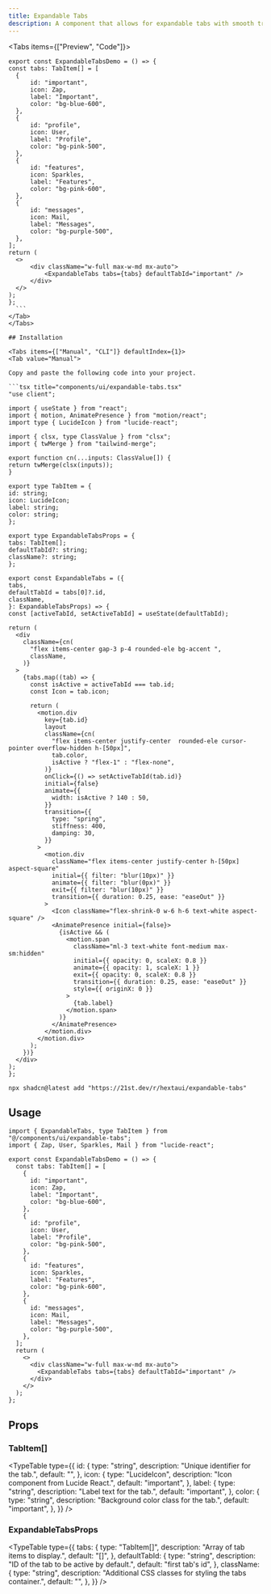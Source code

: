 ```yaml
---
title: Expandable Tabs
description: A component that allows for expandable tabs with smooth transitions.
---
```





<Tabs items={["Preview", "Code"]}>
  <Tab value="Preview">
    <PreviewContainer>
      <ExpandableTabsDemo />
    </PreviewContainer>
  </Tab>
  <Tab value="Code">
  ```tsx
export const ExpandableTabsDemo = () => {
const tabs: TabItem[] = [
    {
        id: "important",
        icon: Zap,
        label: "Important",
        color: "bg-blue-600",
    },
    {
        id: "profile",
        icon: User,
        label: "Profile",
        color: "bg-pink-500",
    },
    {
        id: "features",
        icon: Sparkles,
        label: "Features",
        color: "bg-pink-600",
    },
    {
        id: "messages",
        icon: Mail,
        label: "Messages",
        color: "bg-purple-500",
    },
];
return (
    <>
        <div className="w-full max-w-md mx-auto">
            <ExpandableTabs tabs={tabs} defaultTabId="important" />
        </div>
    </>
);
};
    ```
  </Tab>
</Tabs>

## Installation

<Tabs items={["Manual", "CLI"]} defaultIndex={1}>
<Tab value="Manual">

Copy and paste the following code into your project.

```tsx title="components/ui/expandable-tabs.tsx"
"use client";

import { useState } from "react";
import { motion, AnimatePresence } from "motion/react";
import type { LucideIcon } from "lucide-react";

import { clsx, type ClassValue } from "clsx";
import { twMerge } from "tailwind-merge";

export function cn(...inputs: ClassValue[]) {
  return twMerge(clsx(inputs));
}

export type TabItem = {
  id: string;
  icon: LucideIcon;
  label: string;
  color: string;
};

export type ExpandableTabsProps = {
  tabs: TabItem[];
  defaultTabId?: string;
  className?: string;
};

export const ExpandableTabs = ({
  tabs,
  defaultTabId = tabs[0]?.id,
  className,
}: ExpandableTabsProps) => {
  const [activeTabId, setActiveTabId] = useState(defaultTabId);

  return (
    <div
      className={cn(
        "flex items-center gap-3 p-4 rounded-ele bg-accent ",
        className,
      )}
    >
      {tabs.map((tab) => {
        const isActive = activeTabId === tab.id;
        const Icon = tab.icon;

        return (
          <motion.div
            key={tab.id}
            layout
            className={cn(
              "flex items-center justify-center  rounded-ele cursor-pointer overflow-hidden h-[50px]",
              tab.color,
              isActive ? "flex-1" : "flex-none",
            )}
            onClick={() => setActiveTabId(tab.id)}
            initial={false}
            animate={{
              width: isActive ? 140 : 50,
            }}
            transition={{
              type: "spring",
              stiffness: 400,
              damping: 30,
            }}
          >
            <motion.div
              className="flex items-center justify-center h-[50px] aspect-square"
              initial={{ filter: "blur(10px)" }}
              animate={{ filter: "blur(0px)" }}
              exit={{ filter: "blur(10px)" }}
              transition={{ duration: 0.25, ease: "easeOut" }}
            >
              <Icon className="flex-shrink-0 w-6 h-6 text-white aspect-square" />
              <AnimatePresence initial={false}>
                {isActive && (
                  <motion.span
                    className="ml-3 text-white font-medium max-sm:hidden"
                    initial={{ opacity: 0, scaleX: 0.8 }}
                    animate={{ opacity: 1, scaleX: 1 }}
                    exit={{ opacity: 0, scaleX: 0.8 }}
                    transition={{ duration: 0.25, ease: "easeOut" }}
                    style={{ originX: 0 }}
                  >
                    {tab.label}
                  </motion.span>
                )}
              </AnimatePresence>
            </motion.div>
          </motion.div>
        );
      })}
    </div>
  );
};
```

</Tab>
<Tab value="CLI">

```package-install
npx shadcn@latest add "https://21st.dev/r/hextaui/expandable-tabs"
```

</Tab>
</Tabs>

## Usage

```tsx
import { ExpandableTabs, type TabItem } from "@/components/ui/expandable-tabs";
import { Zap, User, Sparkles, Mail } from "lucide-react";
```

```tsx
export const ExpandableTabsDemo = () => {
  const tabs: TabItem[] = [
    {
      id: "important",
      icon: Zap,
      label: "Important",
      color: "bg-blue-600",
    },
    {
      id: "profile",
      icon: User,
      label: "Profile",
      color: "bg-pink-500",
    },
    {
      id: "features",
      icon: Sparkles,
      label: "Features",
      color: "bg-pink-600",
    },
    {
      id: "messages",
      icon: Mail,
      label: "Messages",
      color: "bg-purple-500",
    },
  ];
  return (
    <>
      <div className="w-full max-w-md mx-auto">
        <ExpandableTabs tabs={tabs} defaultTabId="important" />
      </div>
    </>
  );
};
```

## Props

### TabItem[]

<TypeTable
  type={{
    id: {
      type: "string",
      description: "Unique identifier for the tab.",
      default: "",
    },
    icon: {
      type: "LucideIcon",
      description: "Icon component from Lucide React.",
      default: "important",
    },
    label: {
      type: "string",
      description: "Label text for the tab.",
      default: "important",
    },
    color: {
      type: "string",
      description: "Background color class for the tab.",
      default: "important",
    },
  }}
/>

### ExpandableTabsProps

<TypeTable
  type={{
    tabs: {
      type: "TabItem[]",
      description: "Array of tab items to display.",
      default: "[]",
    },
    defaultTabId: {
      type: "string",
      description: "ID of the tab to be active by default.",
      default: "first tab's id",
    },
    className: {
      type: "string",
      description: "Additional CSS classes for styling the tabs container.",
      default: "",
    },
  }}
/>
